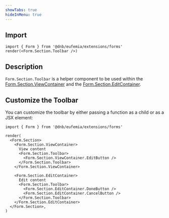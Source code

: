 ```yaml
---
showTabs: true
hideInMenu: true
---
```


## Import

```tsx
import { Form } from '@dnb/eufemia/extensions/forms'
render(<Form.Section.Toolbar />)
```

## Description

`Form.Section.Toolbar` is a helper component to be used within the [Form.Section.ViewContainer](/uilib/extensions/forms/Form/Section/ViewContainer/) and the [Form.Section.EditContainer](/uilib/extensions/forms/Form/Section/EditContainer/).

## Customize the Toolbar

You can customize the toolbar by either passing a function as a child or as a JSX element:

```tsx
import { Form } from '@dnb/eufemia/extensions/forms'

render(
  <Form.Section>
    <Form.Section.ViewContainer>
      View content
      <Form.Section.Toolbar>
        <Form.Section.ViewContainer.EditButton />
      </Form.Section.Toolbar>
    </Form.Section.ViewContainer>

    <Form.Section.EditContainer>
      Edit content
      <Form.Section.Toolbar>
        <Form.Section.EditContainer.DoneButton />
        <Form.Section.EditContainer.CancelButton />
      </Form.Section.Toolbar>
    </Form.Section.EditContainer>
  </Form.Section>,
)
```
